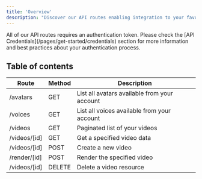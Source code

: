 ```yaml
---
title: 'Overview'
description: "Discover our API routes enabling integration to your favorite tools"
---
```


<Note>
    All of our API routes requires an authentication token. Please check the [API Credentials](/pages/get-started/credentials) section for
    more information and best practices about your authentication process.
</Note>

## Table of contents

| Route               | Method | Description                                          |
| ------------------- | ------ | ---------------------------------------------------- |
| /avatars            | GET    | List all avatars available from your account         |
| /voices             | GET    | List all voices available from your account          |
| /videos             | GET    | Paginated list of your videos                        |
| /videos/[id]        | GET    | Get a specified video data                           |
| /videos/[id]        | POST   | Create a new video                                   |
| /render/[id]        | POST   | Render the specified video                           |
| /videos/[id]        | DELETE | Delete a video resource                              |

